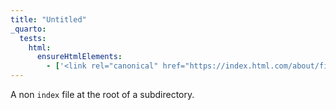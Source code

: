 ```yaml
---
title: "Untitled"
_quarto:
  tests:
    html:
      ensureHtmlElements:
        - ['<link rel="canonical" href="https://index.html.com/about/file.html">']
---
```


A non `index` file at the root of a subdirectory.
